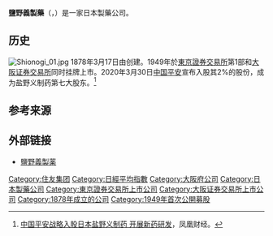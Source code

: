 {{Expand|time=2014-09-07T15:58:31+00:00}}
{{Infobox company
|name = 鹽野義製薬株式会社 <br /> Shionogi & Co., Ltd.
|image = File:Shionogi.JPG
|type = 上市公司
|founder={{link-ja|鹽野義三郎|塩野義三郎}}
|foundation = {{JPN}}[[大阪府|大阪府]] ({{Start date|1878|03|17}})
|num_employees =  6,082
|industry = 制药
|products = {{unbulleted list|[[诊断|诊断]]|[[医疗器械|医疗器械]]|[[制药|制药]]}}
|key_people = 手代木功（董事长兼首席执行官）
|traded_as = {{TYO|4507}}<br>[[Nikkei_225|Nikkei 225 Component]]
|homepage = {{Official website|http://www.shionogi.com/}}
|location = [[大阪府|大阪府]][[大阪市|大阪市]][[中央区_(大阪市)|中央区]]{{link-ja|道修町|道修町}}三丁目1番8号
|logo = 
|revenue= {{profit}}3388.9亿日元
|net_income={{profit}}838.79亿日元 
|footnotes=<ref>{{cite web |url=http://www.shionogi.co.jp/en/company/outline/index.html |title=Shionogi Company Profile |accessdate=March 18, 2014}}</ref><ref>{{cite web |url=http://www.shionogi.co.jp/en/ir/pdf/pdf_13/all13.pdf |title=Shionogi Annual Report 2013 |accessdate=March 18, 2014}}</ref>
}}
'''鹽野義製藥'''（{{lang-ja|塩野義製薬株式会社}}，{{lang-en|SHIONOGI & CO., Ltd.}}）是一家日本製藥公司。

==历史==
[[File:Shionogi_01.jpg|right]]
1878年3月17日由{{link-ja|鹽野義三郎|塩野義三郎}}创建。1949年於[[東京證券交易所|東京證券交易所]]第1部和[[大阪证券交易所|大阪证券交易所]]同时挂牌上市。2020年3月30日[[中国平安|中国平安]]宣布入股其2%的股份，成为盐野义制药第七大股东。<ref>[https://finance.ifeng.com/c/7vGfbTg6eGU 中国平安战略入股日本盐野义制药 开展新药研发]，凤凰财经。</ref>

==参考来源==
{{reflist}}

== 外部链接 ==
* [https://www.shionogi.com/jp/ja/ 鹽野義製薬] 

{{TOPIX 100}}
{{医疗公司小作品}}
[[Category:住友集团|Category:住友集团]]
[[Category:日經平均指數|Category:日經平均指數]]
[[Category:大阪府公司|Category:大阪府公司]]
[[Category:日本製藥公司|Category:日本製藥公司]]
[[Category:東京證券交易所上市公司|Category:東京證券交易所上市公司]]
[[Category:大阪证券交易所上市公司|Category:大阪证券交易所上市公司]]
[[Category:1878年成立的公司|Category:1878年成立的公司]]
[[Category:1949年首次公開募股|Category:1949年首次公開募股]]